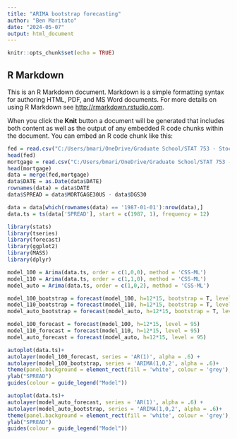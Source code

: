 ---
title: "ARIMA bootstrap forecasting"
author: "Ben Maritato"
date: "2024-05-07"
output: html_document
---

```{r setup, include=FALSE}
knitr::opts_chunk$set(echo = TRUE)
```

## R Markdown

This is an R Markdown document. Markdown is a simple formatting syntax for authoring HTML, PDF, and MS Word documents. For more details on using R Markdown see <http://rmarkdown.rstudio.com>.

When you click the **Knit** button a document will be generated that includes both content as well as the output of any embedded R code chunks within the document. You can embed an R code chunk like this:

```{r cars}
fed = read.csv("C:/Users/bmari/OneDrive/Graduate School/STAT 753 - Stochastic Models and Simulations/Final Project/DGS30 Monthly.csv")
head(fed)
mortgage = read.csv("C:/Users/bmari/OneDrive/Graduate School/STAT 753 - Stochastic Models and Simulations/Final Project/MORTGAGE30US Monthly.csv")
head(mortgage)
data = merge(fed,mortgage)
data$DATE = as.Date(data$DATE)
rownames(data) = data$DATE
data$SPREAD = data$MORTGAGE30US - data$DGS30

data = data[which(rownames(data) == '1987-01-01'):nrow(data),]
data.ts = ts(data['SPREAD'], start = c(1987, 1), frequency = 12)
```

```{r}
library(stats)
library(tseries)
library(forecast)
library(ggplot2)
library(MASS)
library(dplyr)
```

```{r}
model_100 = Arima(data.ts, order = c(1,0,0), method = 'CSS-ML')
model_110 = Arima(data.ts, order = c(1,1,0), method = 'CSS-ML')
model_auto = Arima(data.ts, order = c(1,0,2), method = 'CSS-ML')

model_100_bootstrap = forecast(model_100, h=12*15, bootstrap = T, level = 95)
model_110_bootstrap = forecast(model_110, h=12*15, bootstrap = T, level = 95)
model_auto_bootstrap = forecast(model_auto, h=12*15, bootstrap = T, level = 95)

model_100_forecast = forecast(model_100, h=12*15, level = 95)
model_110_forecast = forecast(model_110, h=12*15, level = 95)
model_auto_forecast = forecast(model_auto, h=12*15, level = 95)
```


```{r}
autoplot(data.ts)+
autolayer(model_100_forecast, series = 'AR(1)', alpha = .6) +
autolayer(model_100_bootstrap, series = 'ARIMA(1,0,2', alpha = .6)+
theme(panel.background = element_rect(fill = 'white', colour = 'grey'), legend.position = c(0.2,0.8))+
ylab("SPREAD")
guides(colour = guide_legend("Model"))

autoplot(data.ts)+
autolayer(model_auto_forecast, series = 'AR(1)', alpha = .6) +
autolayer(model_auto_bootstrap, series = 'ARIMA(1,0,2', alpha = .6)+
theme(panel.background = element_rect(fill = 'white', colour = 'grey'), legend.position = c(0.2,0.8))+
ylab("SPREAD")
guides(colour = guide_legend("Model"))
```



